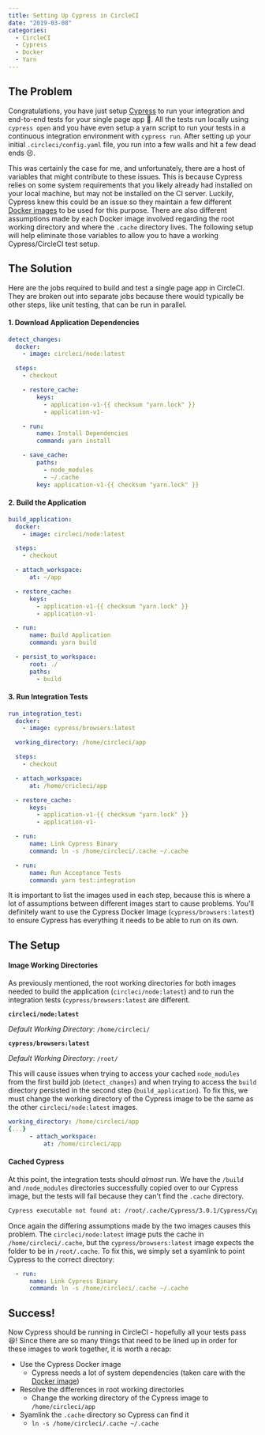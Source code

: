 ```yaml
---
title: Setting Up Cypress in CircleCI
date: "2019-03-08"
categories:
  - CircleCI
  - Cypress
  - Docker
  - Yarn
---
```


## The Problem

Congratulations, you have just setup [Cypress](https://cypress.io) to run your integration and end-to-end tests for your single page app 🎉. All the tests run locally using `cypress open` and you have even setup a yarn script to run your tests in a continuous integration environment with `cypress run`. After setting up your initial `.circleci/config.yaml` file, you run into a few walls and hit a few dead ends 😣.

This was certainly the case for me, and unfortunately, there are a host of variables that might contribute to these issues. This is because Cypress relies on some system requirements that you likely already had installed on your local machine, but may not be installed on the CI server. Luckily, Cypress knew this could be an issue so they maintain a few different [Docker images](https://github.com/cypress-io/cypress-docker-images) to be used for this purpose. There are also different assumptions made by each Docker image involved regarding the root working directory and where the `.cache` directory lives. The following setup will help eliminate those variables to allow you to have a working Cypress/CircleCI test setup.


## The Solution

Here are the jobs required to build and test a single page app in CircleCI. They are broken out into separate jobs because there would typically be other steps, like unit testing, that can be run in parallel.

#### 1. Download Application Dependencies

```yaml
detect_changes:
  docker:
    - image: circleci/node:latest

  steps:
    - checkout

    - restore_cache:
        keys:
          - application-v1-{{ checksum "yarn.lock" }}
          - application-v1-

    - run:
        name: Install Dependencies
        command: yarn install

    - save_cache:
        paths:
          - node_modules
          - ~/.cache
        key: application-v1-{{ checksum "yarn.lock" }}
```

#### 2. Build the Application

```yaml
build_application:
  docker:
    - image: circleci/node:latest

  steps:
    - checkout

  - attach_workspace:
      at: ~/app

  - restore_cache:
      keys:
        - application-v1-{{ checksum "yarn.lock" }}
        - application-v1-

  - run:
      name: Build Application
      command: yarn build

  - persist_to_workspace:
      root: ./
      paths:
        - build
```

#### 3. Run Integration Tests

```yaml
run_integration_test:
  docker:
    - image: cypress/browsers:latest

  working_directory: /home/circleci/app

  steps:
    - checkout

  - attach_workspace:
      at: /home/cricleci/app

  - restore_cache:
      keys:
        - application-v1-{{ checksum "yarn.lock" }}
        - application-v1-

  - run:
      name: Link Cypress Binary
      command: ln -s /home/circleci/.cache ~/.cache

  - run:
      name: Run Acceptance Tests
      command: yarn test:integration

```

It is important to list the images used in each step, because this is where a lot of assumptions between different images start to cause problems. You'll definitely want to use the Cypress Docker Image (`cypress/browsers:latest`) to ensure Cypress has everything it needs to be able to run on its own.

## The Setup

#### Image Working Directories

As previously mentioned, the root working directories for both images needed to build the application (`circleci/node:latest`) and to run the integration tests (`cypress/browsers:latest` are different.

**`circleci/node:latest`**

*Default Working Directory*: `/home/circleci/`

**`cypress/browsers:latest`**

*Default Working Directory*: `/root/`

This will cause issues when trying to access your cached `node_modules` from the first build job (`detect_changes`) and when trying to access the `build` directory persisted in the second step (`build_application`). To fix this, we must change the working directory of the Cypress image to be the same as the other `circleci/node:latest` images.

```yaml
working_directory: /home/circleci/app
{...}
      - attach_workspace:
          at: /home/circleci/app
```

#### Cached Cypress

At this point, the integration tests should *almost* run. We have the `/build` and `/node_modules` directories successfully copied over to our Cypress image, but the tests will fail because they can't find the `.cache` directory.

```bash
Cypress executable not found at: /root/.cache/Cypress/3.0.1/Cypress/Cypress
```

Once again the differing assumptions made by the two images causes this problem. The `circleci/node:latest` image puts the cache in `/home/circleci/.cache`, but the `cypress/browsers:latest` image expects the folder to be in `/root/.cache`. To fix this, we simply set a syamlink to point Cypress to the correct directory:

```yaml
  - run:
      name: Link Cypress Binary
      command: ln -s /home/circleci/.cache ~/.cache
```

## Success!

Now Cypress should be running in CircleCI - hopefully all your tests pass 😆! Since there are so many things that need to be lined up in order for these images to work together, it is worth a recap:

- Use the Cypress Docker image
  - Cypress needs a lot of system dependencies (taken care with the [Docker image](https://github.com/cypress-io/cypress-docker-images))
- Resolve the differences in root working directories
  - Change the working directory of the Cypress image to `/home/circleci/app`
- Syamlink the `.cache` directory so Cypress can find it
  - `ln -s /home/circleci/.cache ~/.cache`

